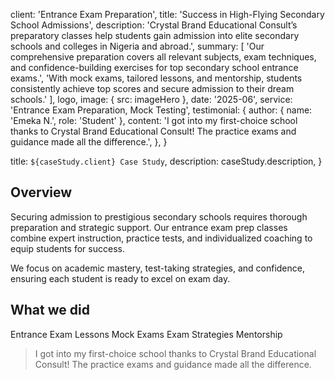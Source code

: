 
  client: 'Entrance Exam Preparation',
  title: 'Success in High-Flying Secondary School Admissions',
  description:
    'Crystal Brand Educational Consult’s preparatory classes help students gain admission into elite secondary schools and colleges in Nigeria and abroad.',
  summary: [
    'Our comprehensive preparation covers all relevant subjects, exam techniques, and confidence-building exercises for top secondary school entrance exams.',
    'With mock exams, tailored lessons, and mentorship, students consistently achieve top scores and secure admission to their dream schools.'
  ],
  logo,
  image: { src: imageHero },
  date: '2025-06',
  service: 'Entrance Exam Preparation, Mock Testing',
  testimonial: {
    author: { name: 'Emeka N.', role: 'Student' },
    content:
      'I got into my first-choice school thanks to Crystal Brand Educational Consult! The practice exams and guidance made all the difference.',
  },
}

  title: `${caseStudy.client} Case Study`,
  description: caseStudy.description,
}

## Overview

Securing admission to prestigious secondary schools requires thorough preparation and strategic support. Our entrance exam prep classes combine expert instruction, practice tests, and individualized coaching to equip students for success.

We focus on academic mastery, test-taking strategies, and confidence, ensuring each student is ready to excel on exam day.

## What we did

<TagList>
  <TagListItem>Entrance Exam Lessons</TagListItem>
  <TagListItem>Mock Exams</TagListItem>
  <TagListItem>Exam Strategies</TagListItem>
  <TagListItem>Mentorship</TagListItem>
</TagList>

<Blockquote
  author={{ name: 'Emeka N.', role: 'Student' }}
  image={{ src: imageStudent }}
>
  I got into my first-choice school thanks to Crystal Brand Educational Consult! The practice exams and guidance made all the difference.
</Blockquote>

<StatList>
  <StatListItem value="98%" label="Admission success rate" />
  <StatListItem value="5x" label="Mock test improvement" />
  <StatListItem value="Top 3%" label="Exam performance" />
  <StatListItem value="100%" label="Parent satisfaction" />
</StatList>